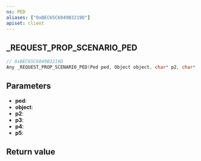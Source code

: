 ```yaml
---
ns: PED
aliases: ["0xBEC65C6049B3219D"]
apiset: client
---
```

## _REQUEST_PROP_SCENARIO_PED

```c
// 0xBEC65C6049B3219D
Any _REQUEST_PROP_SCENARIO_PED(Ped ped, Object object, char* p2, char* p3, char* p4, BOOL p5);
```


## Parameters
* **ped**:
* **object**:
* **p2**:
* **p3**:
* **p4**:
* **p5**:

## Return value